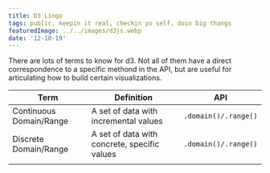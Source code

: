 ```yaml
---
title: D3 Lingo
tags: public, keepin it real, checkin yo self, doin big thangs
featuredImage: ../../images/d3js.webp
date: '12-10-19'
---
```


There are lots of terms to know for d3. Not all of them have a direct correspondence to a specific methond in the API, but are useful for articulating how to build certain visualizations.

| Term   | Definition | API |
|-------| ---------------------------------------------------------------------------------------------------------------- | -------------- |
| Continuous Domain/Range | A set of data with incremental values | `.domain()/.range()` |
| Discrete Domain/Range | A set of data with concrete, specific values | `.domain()/.range()` |
|||